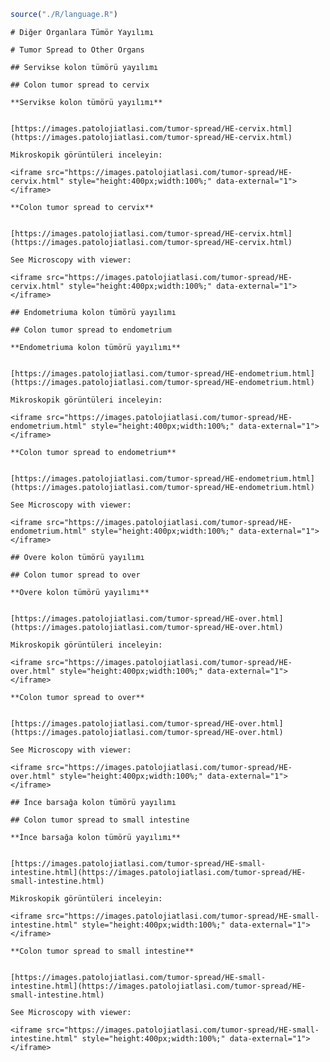 ```r

source("./R/language.R")

```

```asis

# Diğer Organlara Tümör Yayılımı

```

```asis

# Tumor Spread to Other Organs

```

```asis

## Servikse kolon tümörü yayılımı

```

```asis

## Colon tumor spread to cervix

```

```asis

**Servikse kolon tümörü yayılımı**


[https://images.patolojiatlasi.com/tumor-spread/HE-cervix.html](https://images.patolojiatlasi.com/tumor-spread/HE-cervix.html)

Mikroskopik görüntüleri inceleyin:

<iframe src="https://images.patolojiatlasi.com/tumor-spread/HE-cervix.html" style="height:400px;width:100%;" data-external="1"></iframe>

```

```asis

**Colon tumor spread to cervix**


[https://images.patolojiatlasi.com/tumor-spread/HE-cervix.html](https://images.patolojiatlasi.com/tumor-spread/HE-cervix.html)

See Microscopy with viewer: 

<iframe src="https://images.patolojiatlasi.com/tumor-spread/HE-cervix.html" style="height:400px;width:100%;" data-external="1"></iframe>

```

```asis

## Endometriuma kolon tümörü yayılımı

```

```asis

## Colon tumor spread to endometrium

```

```asis

**Endometriuma kolon tümörü yayılımı**


[https://images.patolojiatlasi.com/tumor-spread/HE-endometrium.html](https://images.patolojiatlasi.com/tumor-spread/HE-endometrium.html)

Mikroskopik görüntüleri inceleyin:

<iframe src="https://images.patolojiatlasi.com/tumor-spread/HE-endometrium.html" style="height:400px;width:100%;" data-external="1"></iframe>

```

```asis

**Colon tumor spread to endometrium**


[https://images.patolojiatlasi.com/tumor-spread/HE-endometrium.html](https://images.patolojiatlasi.com/tumor-spread/HE-endometrium.html)

See Microscopy with viewer: 

<iframe src="https://images.patolojiatlasi.com/tumor-spread/HE-endometrium.html" style="height:400px;width:100%;" data-external="1"></iframe>

```

```asis

## Overe kolon tümörü yayılımı

```

```asis

## Colon tumor spread to over

```

```asis

**Overe kolon tümörü yayılımı**


[https://images.patolojiatlasi.com/tumor-spread/HE-over.html](https://images.patolojiatlasi.com/tumor-spread/HE-over.html)

Mikroskopik görüntüleri inceleyin:

<iframe src="https://images.patolojiatlasi.com/tumor-spread/HE-over.html" style="height:400px;width:100%;" data-external="1"></iframe>

```

```asis

**Colon tumor spread to over**


[https://images.patolojiatlasi.com/tumor-spread/HE-over.html](https://images.patolojiatlasi.com/tumor-spread/HE-over.html)

See Microscopy with viewer: 

<iframe src="https://images.patolojiatlasi.com/tumor-spread/HE-over.html" style="height:400px;width:100%;" data-external="1"></iframe>

```

```asis

## İnce barsağa kolon tümörü yayılımı

```

```asis

## Colon tumor spread to small intestine

```

```asis

**İnce barsağa kolon tümörü yayılımı**


[https://images.patolojiatlasi.com/tumor-spread/HE-small-intestine.html](https://images.patolojiatlasi.com/tumor-spread/HE-small-intestine.html)

Mikroskopik görüntüleri inceleyin:

<iframe src="https://images.patolojiatlasi.com/tumor-spread/HE-small-intestine.html" style="height:400px;width:100%;" data-external="1"></iframe>

```

```asis

**Colon tumor spread to small intestine**


[https://images.patolojiatlasi.com/tumor-spread/HE-small-intestine.html](https://images.patolojiatlasi.com/tumor-spread/HE-small-intestine.html)

See Microscopy with viewer: 

<iframe src="https://images.patolojiatlasi.com/tumor-spread/HE-small-intestine.html" style="height:400px;width:100%;" data-external="1"></iframe>

```
